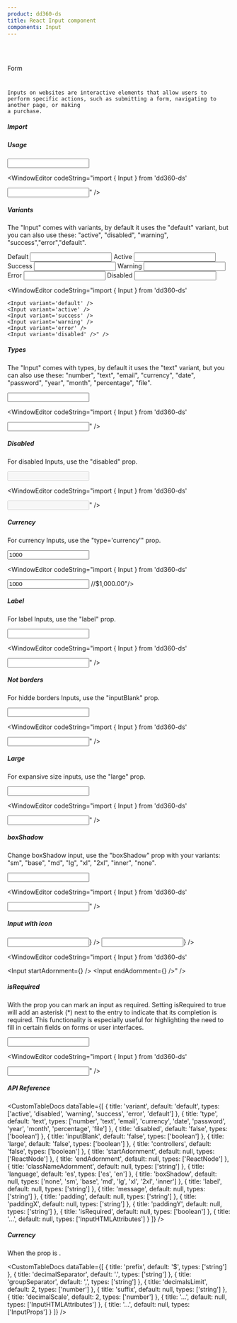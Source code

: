 ```yaml
---
product: dd360-ds
title: React Input component
components: Input
---
```


<br id='top' />
<br />

<Label>Form</Label>

# <HeaderDocCustom title="Input" pathUrl="form-input--input" />


    Inputs on websites are interactive elements that allow users to perform specific actions, such as submitting a form, navigating to another page, or making
    a purchase.

##### <span name="floating-nav">Import</span>

<WindowEditor codeString="import { Input } from 'dd360-ds'" />
<WindowEditor codeString="import Input from 'dd360-ds/Input'" />

##### <span name="floating-nav">Usage</span>

<Playground className="gap-y-2">
    <Input />
</Playground>

<WindowEditor codeString="import { Input } from 'dd360-ds'

<Input />" />

##### <span name="floating-nav">Variants</span>

The "Input" comes with variants, by default it uses the "default" variant, but you can also use these: "active", "disabled", "warning",
"success","error","default".

<Playground className="gap-y-2">
    <Text>Default</Text>
    <Input className="mb-2" variant="default" />
    <Text>Active</Text>
    <Input className="mb-2" variant="active" />
    <Text>Success</Text>
    <Input className="mb-2" variant="success" />
    <Text>Warning</Text>
    <Input className="mb-2" variant="warning" />
    <Text>Error</Text>
    <Input className="mb-2" variant="error" />
    <Text>Disabled</Text>
    <Input className="mb-2" variant="disabled" />
</Playground>

<WindowEditor codeString="import { Input } from 'dd360-ds'

    <Input variant='default' />
    <Input variant='active' />
    <Input variant='success' />
    <Input variant='warning' />
    <Input variant='error' />
    <Input variant='disabled' />" />

##### <span name="floating-nav">Types</span>

The "Input" comes with types, by default it uses the "text" variant, but you can also use these: "number", "text", "email", "currency", "date", "password",
"year", "month", "percentage", "file".

<Playground className="gap-y-2">
    <Input type="text" />
</Playground>

<WindowEditor codeString="import { Input } from 'dd360-ds'

<Input type='text' />" />

##### <span name="floating-nav">Disabled</span>

For disabled Inputs, use the "disabled" prop.

<Playground className="gap-y-2">
    <Input disabled />
</Playground>

<WindowEditor codeString="import { Input } from 'dd360-ds'

<Input disabled />" />

##### <span name="floating-nav">Currency</span>

For currency Inputs, use the "type='currency'" prop.

<Playground className="gap-y-2">
    <Input type="currency" prefix="$" value='1000'/>
</Playground>

<WindowEditor codeString="import { Input } from 'dd360-ds'

<Input type='currency' prefix='$' value='1000' /> //$1,000.00"/>

##### <span name="floating-nav">Label</span>

For label Inputs, use the "label" prop.

<Playground className="gap-y-2">
    <Input label="Email" />
</Playground>

<WindowEditor codeString="import { Input } from 'dd360-ds'

<Input label='Email' />" />

##### <span name="floating-nav">Not borders</span>

For hidde borders Inputs, use the "inputBlank" prop.

<Playground className="gap-y-2">
    <Input inputBlank />
</Playground>

<WindowEditor codeString="import { Input } from 'dd360-ds'

<Input inputBlank />" />

##### <span name="floating-nav">Large</span>

For expansive size inputs, use the "large" prop.

<Playground className="gap-y-2">
    <Input large />
</Playground>

<WindowEditor codeString="import { Input } from 'dd360-ds'

<Input large />" />

##### <span name="floating-nav">boxShadow</span>

Change boxShadow input, use the "boxShadow" prop with your variants: "sm", "base", "md", "lg", "xl", "2xl", "inner", "none".

<Playground className="gap-y-2">
    <Input boxShadow="inner" />
</Playground>

<WindowEditor codeString="import { Input } from 'dd360-ds'

<Input boxShadow='inner' />" />

##### <span name="floating-nav">Input with icon</span>

<Playground className="gap-y-2">
    <Input startAdornment={<DynamicHeroIcon icon="AcademicCapIcon" className="text-blue-700 w-6" />} />
    <Input endAdornment={<DynamicHeroIcon icon="AcademicCapIcon" className="text-blue-700 w-6" />} />
</Playground>

<WindowEditor codeString="import { Input } from 'dd360-ds'

<Input startAdornment={<DynamicHeroIcon icon='AcademicCapIcon' className='text-blue-700 w-6' />} />
<Input endAdornment={<DynamicHeroIcon icon='AcademicCapIcon' className='text-blue-700 w-6' />} />" />

##### <span name="floating-nav">isRequired</span>

With the prop <Tag text='isRequired' /> you can mark an input as required. Setting isRequired to true will add an asterisk (*) next to the entry to indicate that its completion is required. This functionality is especially useful for highlighting the need to fill in certain fields on forms or user interfaces.

<Playground className="gap-y-2">
    <Input isRequired label='This field is required' />
</Playground>

<WindowEditor codeString="import { Input } from 'dd360-ds'

<Input isRequired label='This field is required' />" />


##### <span name="floating-nav">API Reference</span>

<CustomTableDocs
    dataTable={[
        { title: 'variant', default: 'default', types: ['active', 'disabled', 'warning', 'success', 'error', 'default'] },
        { title: 'type', default: 'text', types: ['number', 'text', 'email', 'currency', 'date', 'password', 'year', 'month', 'percentage', 'file'] },
        { title: 'disabled', default: 'false', types: ['boolean'] },
        { title: 'inputBlank', default: 'false', types: ['boolean'] },
        { title: 'large', default: 'false', types: ['boolean'] },
        { title: 'controllers', default: 'false', types: ['boolean'] },
        { title: 'startAdornment', default: null, types: ['ReactNode'] },
        { title: 'endAdornment', default: null, types: ['ReactNode'] },
        { title: 'classNameAdornment', default: null, types: ['string'] },
        { title: 'language', default: 'es', types: ['es', 'en'] },
        { title: 'boxShadow', default: null, types: ['none', 'sm', 'base', 'md', 'lg', 'xl', '2xl', 'inner'] },
        { title: 'label', default: null, types: ['string'] },
        { title: 'message', default: null, types: ['string'] },
        { title: 'padding', default: null, types: ['string'] },
        { title: 'paddingX', default: null, types: ['string'] },
        { title: 'paddingY', default: null, types: ['string'] },
        { title: 'isRequired', default: null, types: ['boolean'] },
        { title: '...', default: null, types: ['InputHTMLAttributes'] }
    ]}
/>


##### <span name="floating-nav">Currency</span>

When the <Tag text='type' /> prop is <Tag text='currency'/>.

<CustomTableDocs
    dataTable={[
        { title: 'prefix', default: '$', types: ['string'] },
        { title: 'decimalSeparator', default: '.', types: ['string'] },
        { title: 'groupSeparator', default: ',', types: ['string'] },
        { title: 'decimalsLimit', default: 2, types: ['number'] },
        { title: 'suffix', default: null, types: ['string'] },
        { title: 'decimalScale', default: 2, types: ['number'] },
        { title: '...', default: null, types: ['InputHTMLAttributes'] },
        { title: '...', default: null, types: ['InputProps'] }
    ]}
/>

<BackAndForwardController />